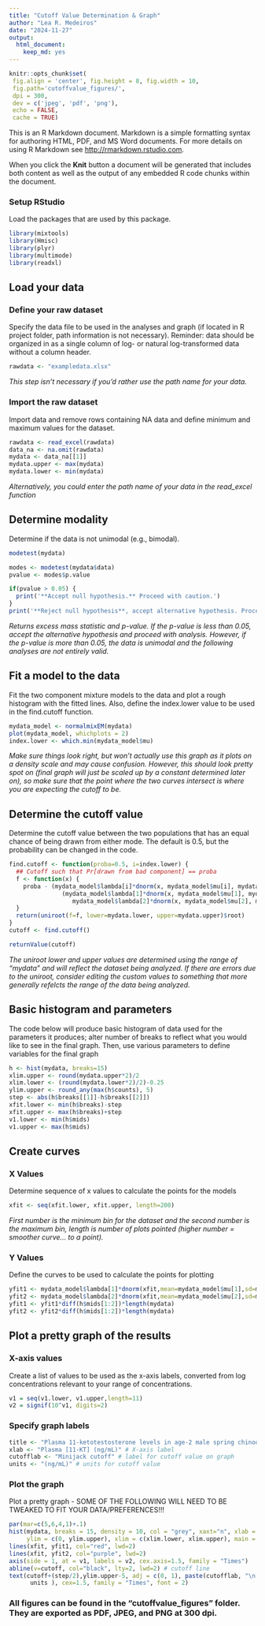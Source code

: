 ```yaml
---
title: "Cutoff Value Determination & Graph"
author: "Lea R. Medeiros"
date: "2024-11-27"
output:
  html_document:
    keep_md: yes
---
```


```r
knitr::opts_chunk$set(
 fig.align = 'center', fig.height = 8, fig.width = 10,
 fig.path='cutoffvalue_figures/',
 dpi = 300,
 dev = c('jpeg', 'pdf', 'png'),
 echo = FALSE,
 cache = TRUE)
```

This is an R Markdown document. Markdown is a simple formatting syntax for authoring HTML, PDF, and MS Word documents. For more details on using R Markdown see <http://rmarkdown.rstudio.com>.

When you click the **Knit** button a document will be generated that includes both content as well as the output of any embedded R code chunks within the document.


### Setup RStudio
Load the packages that are used by this package.
```r
library(mixtools)
library(Hmisc)
library(plyr)
library(multimode)
library(readxl)
```


## Load your data
### Define your raw dataset
Specify the data file to be used in the analyses and graph (if located in R project folder, path information is not necessary). Reminder: data should be organized in as a single column of log- or natural log-transformed data without a column header.
```r
rawdata <- "exampledata.xlsx"
```
_This step isn't necessary if you'd rather use the path name for your data._

### Import the raw dataset
Import data and remove rows containing NA data and define minimum and maximum values for the dataset.
```r
rawdata <- read_excel(rawdata)
data_na <- na.omit(rawdata)
mydata <- data_na[[1]]
mydata.upper <- max(mydata)
mydata.lower <- min(mydata)
```
_Alternatively, you could enter the path name of your data in the read_excel function_

## Determine modality
Determine if the data is not unimodal (e.g., bimodal).
```r
modetest(mydata)
```

```r
modes <- modetest(mydata$data)
pvalue <- modes$p.value
```

```r
if(pvalue > 0.05) {
  print('**Accept null hypothesis.** Proceed with caution.')
}
print('**Reject null hypothesis**, accept alternative hypothesis. Proceed with analyses.')
```
_Returns excess mass statistic and p-value. If the p-value is less than 0.05, accept the alternative hypothesis and proceed with analysis. However, if the p-value is more than 0.05, the data is unimodal and the following analyses are not entirely valid._

## Fit a model to the data
Fit the two component mixture models to the data and plot a rough histogram with the fitted lines. Also, define the index.lower value to be used in the find.cutoff function.
```r
mydata_model <- normalmixEM(mydata)
plot(mydata_model, whichplots = 2)
index.lower <- which.min(mydata_model$mu)
```
_Make sure things look right, but won’t actually use this graph as it plots on a density scale and may cause confusion. However, this should look pretty spot on (final graph will just be scaled up by a constant determined later on), so make sure that the point where the two curves intersect is where you are expecting the cutoff to be._

## Determine the cutoff value
Determine the cutoff value between the two populations that has an equal chance of being drawn from either mode. The default is 0.5, but the probability can be changed in the code.
```r
find.cutoff <- function(proba=0.5, i=index.lower) {
  ## Cutoff such that Pr[drawn from bad component] == proba
  f <- function(x) {
    proba - (mydata_model$lambda[i]*dnorm(x, mydata_model$mu[i], mydata_model$sigma[i]) /
               (mydata_model$lambda[1]*dnorm(x, mydata_model$mu[1], mydata_model$sigma[1]) +
                  mydata_model$lambda[2]*dnorm(x, mydata_model$mu[2], mydata_model$sigma[2])))
  }
  return(uniroot(f=f, lower=mydata.lower, upper=mydata.upper)$root)
}
cutoff <- find.cutoff()
```
```r
returnValue(cutoff)
```
_The uniroot lower and upper values are determined using the range of "mydata" and will reflect the dataset being analyzed. If there are errors due to the uniroot, consider editing the custom values to something that more generally refelcts the range of the data being analyzed._

## Basic histogram and parameters
The code below will produce basic histogram of data used for the parameters it produces; alter number of breaks to reflect what you would like to see in the final graph. Then, use various parameters to define variables for the final graph
```r
h <- hist(mydata, breaks=15)
xlim.upper <- round(mydata.upper*2)/2
xlim.lower <- (round(mydata.lower*2)/2)-0.25
ylim.upper <- round_any(max(h$counts), 5)
step <- abs(h$breaks[[1]]-h$breaks[[2]])
xfit.lower <- min(h$breaks)-step
xfit.upper <- max(h$breaks)+step
v1.lower <- min(h$mids)
v1.upper <- max(h$mids)
```

## Create curves
### X Values
Determine sequence of x values to calculate the points for the models
```r
xfit <- seq(xfit.lower, xfit.upper, length=200)
```
_First number is the minimum bin for the dataset and the second number is the maximum bin, length is number of plots pointed (higher number = smoother curve… to a point)._

### Y Values
Define the curves to be used to calculate the points for plotting
```r
yfit1 <- mydata_model$lambda[1]*dnorm(xfit,mean=mydata_model$mu[1],sd=mydata_model$sigma[1])
yfit2 <- mydata_model$lambda[2]*dnorm(xfit,mean=mydata_model$mu[2],sd=mydata_model$sigma[2])
yfit1 <- yfit1*diff(h$mids[1:2])*length(mydata)
yfit2 <- yfit2*diff(h$mids[1:2])*length(mydata)
```

## Plot a pretty graph of the results
### X-axis values
Create a list of values to be used as the x-axis labels, converted from log concentrations relevant to your range of concentrations.
```r
v1 = seq(v1.lower, v1.upper,length=11)
v2 = signif(10^v1, digits=2)
```

### Specify graph labels
```r
title <- "Plasma 11-ketotestosterone levels in age-2 male spring chinook"  # Graph title
xlab <- "Plasma [11-KT] (ng/mL)" # X-axis label
cutofflab <- "Minijack cutoff" # label for cutoff value on graph
units <- "(ng/mL)" # units for cutoff value
```


### Plot the graph
Plot a pretty graph - SOME OF THE FOLLOWING WILL NEED TO BE TWEAKED TO FIT YOUR DATA/PREFERENCES!!!
```r
par(mar=c(5,6,4,1)+.1)
hist(mydata, breaks = 15, density = 10, col = "grey", xaxt="n", xlab = xlab,
     ylim = c(0, ylim.upper), xlim = c(xlim.lower, xlim.upper), main = title, cex.lab=2, cex.axis=1.5, cex.main=2, family = "Times")
lines(xfit, yfit1, col="red", lwd=2)
lines(xfit, yfit2, col="purple", lwd=2)
axis(side = 1, at = v1, labels = v2, cex.axis=1.5, family = "Times")
abline(v=cutoff, col="black", lty=2, lwd=2) # cutoff line
text(cutoff+(step/2),ylim.upper-5, adj = c(0, 1), paste(cutofflab, "\n =", round(10^(cutoff), 2),
      units ), cex=1.5, family = "Times", font = 2)
```

### All figures can be found in the "cutoffvalue_figures" folder. They are exported as PDF, JPEG, and PNG at 300 dpi.
